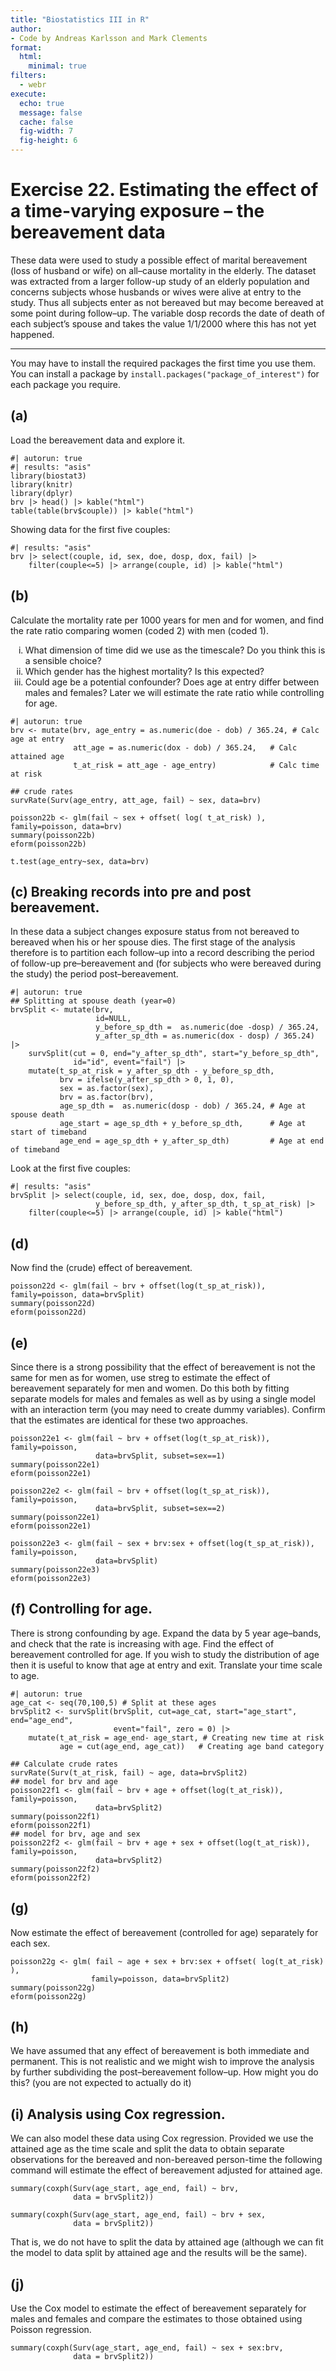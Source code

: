 ```yaml
---
title: "Biostatistics III in R"
author:
- Code by Andreas Karlsson and Mark Clements
format:
  html:
    minimal: true
filters:
  - webr
execute:
  echo: true
  message: false
  cache: false
  fig-width: 7
  fig-height: 6
---
```


# Exercise 22. Estimating the effect of a time-varying exposure – the bereavement data #


These data were used to study a possible effect of marital bereavement (loss of husband or wife) on all–cause mortality in the elderly. The dataset was extracted from a larger follow-up study of an elderly population and concerns subjects whose husbands or wives were alive at entry to the study. Thus all subjects enter as not bereaved but may become bereaved at some point during follow–up. The variable dosp records the date of death of each subject’s spouse and takes the value 1/1/2000 where this has not yet happened.

-----------

You may have to install the required packages the first time you use them. You can install a package by `install.packages("package_of_interest")` for each package you require.

## (a) ## 

Load the bereavement data and explore it.

```webr-r
#| autorun: true
#| results: "asis"
library(biostat3)
library(knitr)
library(dplyr)
brv |> head() |> kable("html")
table(table(brv$couple)) |> kable("html")
```

Showing data for the first five couples:

```webr-r
#| results: "asis"
brv |> select(couple, id, sex, doe, dosp, dox, fail) |>
    filter(couple<=5) |> arrange(couple, id) |> kable("html")
```

## (b) ## 
Calculate the mortality rate per 1000 years for men and for women, and find the rate ratio comparing women (coded 2) with men (coded 1).

  i. What dimension of time did we use as the timescale? Do you think this is a sensible choice?
  ii. Which gender has the highest mortality? Is this expected?
  iii. Could age be a potential confounder? Does age at entry differ between males and females? Later we will estimate the rate ratio while controlling for age.

```webr-r
#| autorun: true
brv <- mutate(brv, age_entry = as.numeric(doe - dob) / 365.24, # Calc age at entry
              att_age = as.numeric(dox - dob) / 365.24,   # Calc attained age
              t_at_risk = att_age - age_entry)            # Calc time at risk
```

```webr-r
## crude rates
survRate(Surv(age_entry, att_age, fail) ~ sex, data=brv)

poisson22b <- glm(fail ~ sex + offset( log( t_at_risk) ), family=poisson, data=brv)
summary(poisson22b)
eform(poisson22b)

t.test(age_entry~sex, data=brv)
```

## (c) Breaking records into pre and post bereavement. ## 
In these data a subject changes exposure status from not bereaved to bereaved when his or her spouse dies. The first stage of the analysis therefore is to partition each follow–up into a record describing the period of follow-up pre–bereavement and (for subjects who were bereaved during the study) the period post–bereavement.

```webr-r
#| autorun: true
## Splitting at spouse death (year=0)
brvSplit <- mutate(brv,
                   id=NULL,
                   y_before_sp_dth =  as.numeric(doe -dosp) / 365.24,
                   y_after_sp_dth = as.numeric(dox - dosp) / 365.24) |>
    survSplit(cut = 0, end="y_after_sp_dth", start="y_before_sp_dth",
              id="id", event="fail") |>
    mutate(t_sp_at_risk = y_after_sp_dth - y_before_sp_dth,
           brv = ifelse(y_after_sp_dth > 0, 1, 0),
           sex = as.factor(sex),
           brv = as.factor(brv),
           age_sp_dth =  as.numeric(dosp - dob) / 365.24, # Age at spouse death
           age_start = age_sp_dth + y_before_sp_dth,      # Age at start of timeband
           age_end = age_sp_dth + y_after_sp_dth)         # Age at end of timeband
```

Look at the first five couples:

```webr-r
#| results: "asis"
brvSplit |> select(couple, id, sex, doe, dosp, dox, fail,
                   y_before_sp_dth, y_after_sp_dth, t_sp_at_risk) |>
    filter(couple<=5) |> arrange(couple, id) |> kable("html")
```

## (d) ## 
Now find the (crude) effect of bereavement.


```webr-r
poisson22d <- glm(fail ~ brv + offset(log(t_sp_at_risk)), family=poisson, data=brvSplit)
summary(poisson22d)
eform(poisson22d)
```

## (e) ## 
Since there is a strong possibility that the effect of bereavement is not the same for men as for women, use streg to estimate the effect of bereavement separately for men and women. Do this both by fitting separate models for males and females as well as by using a single model with an interaction term (you may need to create dummy variables). Confirm that the estimates are identical for these two approaches.

```webr-r
poisson22e1 <- glm(fail ~ brv + offset(log(t_sp_at_risk)), family=poisson,
                   data=brvSplit, subset=sex==1)
summary(poisson22e1)
eform(poisson22e1)
```

```webr-r
poisson22e2 <- glm(fail ~ brv + offset(log(t_sp_at_risk)), family=poisson,
                   data=brvSplit, subset=sex==2)
summary(poisson22e1)
eform(poisson22e1)
```


```webr-r
poisson22e3 <- glm(fail ~ sex + brv:sex + offset(log(t_sp_at_risk)), family=poisson,
                   data=brvSplit)
summary(poisson22e3)
eform(poisson22e3)
```

## (f) Controlling for age.## 
There is strong confounding by age. Expand the data by 5 year age–bands, and check that the rate is increasing with age. Find the effect of bereavement controlled for age. If you wish to study the distribution of age then it is useful to know that age at entry and exit. Translate your time scale to age.

```webr-r
#| autorun: true
age_cat <- seq(70,100,5) # Split at these ages
brvSplit2 <- survSplit(brvSplit, cut=age_cat, start="age_start", end="age_end",
                       event="fail", zero = 0) |>
    mutate(t_at_risk = age_end- age_start, # Creating new time at risk
           age = cut(age_end, age_cat))   # Creating age band category
```

```webr-r
## Calculate crude rates
survRate(Surv(t_at_risk, fail) ~ age, data=brvSplit2)
## model for brv and age
poisson22f1 <- glm(fail ~ brv + age + offset(log(t_at_risk)), family=poisson,
                   data=brvSplit2)
summary(poisson22f1)
eform(poisson22f1)
## model for brv, age and sex
poisson22f2 <- glm(fail ~ brv + age + sex + offset(log(t_at_risk)), family=poisson,
                   data=brvSplit2)
summary(poisson22f2)
eform(poisson22f2)
```

## (g) ## 
Now estimate the effect of bereavement (controlled for age) separately for each sex.

```webr-r
poisson22g <- glm( fail ~ age + sex + brv:sex + offset( log(t_at_risk) ),
                  family=poisson, data=brvSplit2)
summary(poisson22g)
eform(poisson22g)
```

## (h) ## 
We have assumed that any effect of bereavement is both immediate and permanent. This is not realistic and we might wish to improve the analysis by further subdividing the post–bereavement follow–up. How might you do this? (you are not expected to actually do it)

## (i) Analysis using Cox regression.## 
We can also model these data using Cox regression. Provided we use the attained age as the time scale and split the data to obtain separate observations for the bereaved and non-bereaved person-time the following command will estimate the effect of bereavement adjusted for attained age.

```webr-r
summary(coxph(Surv(age_start, age_end, fail) ~ brv,
              data = brvSplit2))

summary(coxph(Surv(age_start, age_end, fail) ~ brv + sex,
              data = brvSplit2))
```

That is, we do not have to split the data by attained age (although we can fit the model to data split by attained age and the results will be the same).

## (j) ## 
Use the Cox model to estimate the effect of bereavement separately for males and females and compare the estimates to those obtained using Poisson regression.

```webr-r
summary(coxph(Surv(age_start, age_end, fail) ~ sex + sex:brv,
              data = brvSplit2))
```
